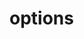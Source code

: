 # options


<ul className="grid grid-cols-1 md:grid-cols-2 lg:grid-cols-3 xl:grid-cols-4 gap-4 -ml-6">
<ReferenceCard
    title="chains"
    description="Get the complete options chain for a ticker."
    url="/v4/platform/reference/options/chains"
    command="true"
/>
</ul>

